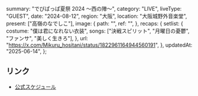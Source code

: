   summary: "でびぱっぱ夏祭 2024 〜西の陣〜",
  category: "LIVE",
  liveType: "GUEST",
  date: "2024-08-12",
  region: "大阪",
  location: "大阪城野外音楽堂",
  present: ["高嶺のなでしこ"],
  image: {
    path: "",
    ref: "",
  },
  recaps: {
    setlist: {
      costume: "僕は君になれない衣装",
      songs: ["決戦スピリット", "月曜日の憂鬱", "ファンサ", "美しく生きろ"],
    },
    url: "https://x.com/Mikuru_hositani/status/1822961164944560191",
  },
  updatedAt: "2025-06-14",
};

## リンク

- [公式スケジュール](https://takanenonadeshiko.jp/?p=2217)
